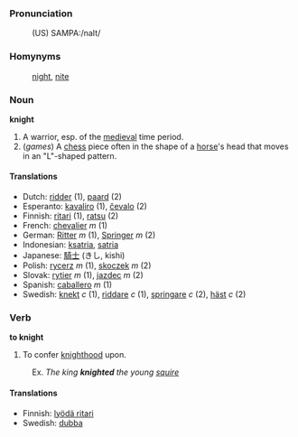 ===Pronunciation===
:(US) SAMPA:/naIt/

===Homynyms===
:[[night]], [[nite]]

===Noun===
'''knight'''
# A warrior, esp. of the [[medieval]] time period.
# (<i>games</i>) A [[chess]] piece often in the shape of a [[horse]]'s head that moves in an "L"-shaped pattern.

====Translations====
*Dutch: [[ridder]] (1), [[paard]] (2)
*Esperanto: [[kavaliro]] (1), [[ĉevalo]] (2)
*Finnish: [[ritari]] (1), [[ratsu]] (2)
*French: [[chevalier]] ''m'' (1)
*German: [[Ritter]] ''m'' (1), [[Springer]] ''m'' (2)
*Indonesian: [[ksatria]], [[satria]]
*Japanese: [[騎士]] (きし, kishi)
*Polish: [[rycerz]] ''m'' (1), [[skoczek]] ''m'' (2)
*Slovak: [[rytier]] ''m'' (1), [[jazdec]] ''m'' (2)
*Spanish: [[caballero]] ''m'' (1)
*Swedish: [[knekt]] ''c'' (1), [[riddare]] ''c'' (1), [[springare]] ''c'' (2), [[häst]] ''c'' (2)

===Verb===
'''to knight'''
# To confer [[knighthood]] upon.
:Ex. <i>The king <b>knighted</b> the young [[squire]]</i>

====Translations====
*Finnish: [[lyödä ritari]]
*Swedish: [[dubba]]